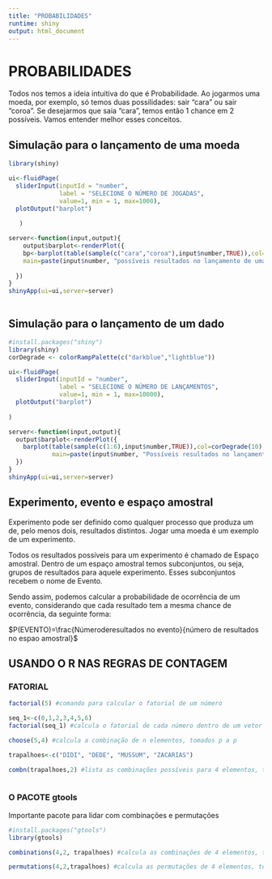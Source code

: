 ```yaml
---
title: "PROBABILIDADES"
runtime: shiny
output: html_document
---
```


# PROBABILIDADES

Todos nos temos a ideia intuitiva do que é Probabilidade. Ao jogarmos uma moeda, por exemplo, só temos duas possilidades: sair "cara" ou sair "coroa". Se desejarmos que saia "cara", temos então $1$ chance em $2$ possíveis. Vamos entender melhor esses conceitos.

## Simulação para o lançamento de uma moeda

```r
library(shiny)

ui<-fluidPage(
  sliderInput(inputId = "number",
              label = "SELECIONE O NÚMERO DE JOGADAS",
              value=1, min = 1, max=1000),
  plotOutput("barplot")
 
   )

server<-function(input,output){
    output$barplot<-renderPlot({
    bp<-barplot(table(sample(c("cara","coroa"),input$number,TRUE)),col=c("red","black"),axis.lty="solid", ylab = "número de lançamentos",
    main=paste(input$number, "possíveis resultados no lançamento de uma moeda"))
      
  })
}
shinyApp(ui=ui,server=server)



```


## Simulação para o lançamento de um dado

```r
#install.packages("shiny")
library(shiny)
corDegrade <- colorRampPalette(c("darkblue","lightblue"))

ui<-fluidPage(
  sliderInput(inputId = "number",
              label = "SELECIONE O NÚMERO DE LANÇAMENTOS",
              value=1, min = 1, max=10000),
  plotOutput("barplot")
  
)

server<-function(input,output){
  output$barplot<-renderPlot({
    barplot(table(sample(c(1:6),input$number,TRUE)),col=corDegrade(10),axis.lty="solid", ylab = "número de lançamentos",
            main=paste(input$number, "Possíveis resultados no lançamento de um dado não viciado"))
  })
}
shinyApp(ui=ui,server=server)
```


## Experimento, evento e espaço amostral

Experimento pode ser definido como qualquer processo que produza um de, pelo menos dois, resultados distintos. Jogar uma moeda é um exemplo de um experimento.

Todos os resultados possíveis para um experimento é chamado de Espaço amostral. Dentro de um espaço amostral temos subconjuntos, ou seja, grupos de resultados para aquele experimento. Esses subconjuntos recebem o nome de Evento.

Sendo assim, podemos calcular a probabilidade de ocorrência de um evento, considerando que cada resultado tem a mesma chance de ocorrência, da seguinte forma:

$P(EVENTO)=\frac{Númeroderesultados no evento}{número de resultados no espao amostral}$

## USANDO O R NAS REGRAS DE CONTAGEM

### FATORIAL

```r
factorial(5) #comando para calcular o fatorial de um número

seq_1<-c(0,1,2,3,4,5,6)
factorial(seq_1) #calcula o fatorial de cada número dentro de um vetor

choose(5,4) #calcula a combinação de n elementos, tomados p a p

trapalhoes<-c("DIDI", "DEDE", "MUSSUM", "ZACARIAS")

combn(trapalhoes,2) #lista as combinações possíveis para 4 elementos, tomados 2 a 2



```


### O PACOTE gtools

Importante pacote para lidar com combinações e permutações

```r
#install.packages("gtools")
library(gtools)

combinations(4,2, trapalhoes) #calcula as combinações de 4 elementos, tomados 2 a 2

permutations(4,2,trapalhoes) #calcula as permutações de 4 elementos, tomados 2 a 2



```

